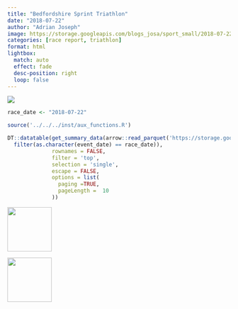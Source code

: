 ```yaml
---
title: "Bedfordshire Sprint Triathlon"
date: "2018-07-22"
author: "Adrian Joseph"
image: https://storage.googleapis.com/blogs_josa/sport_small/2018-07-22_BEDFORDSHIRE_SPRINT_TRIATHLON/img/00.png
categories: [race report, triathlon]
format: html
lightbox:
  match: auto
  effect: fade
  desc-position: right
  loop: false
---
```

![](https://storage.googleapis.com/blogs_josa/sport_small/2018-07-22_BEDFORDSHIRE_SPRINT_TRIATHLON/img/00.png)


```r
race_date <- "2018-07-22"

source('../../../inst/aux_functions.R')

DT::datatable(get_summary_data(arrow::read_parquet('https://storage.googleapis.com/blogs_josa/sport/parquets/main_dataset.parquet') |>
  filter(as.character(event_date) == race_date)),
              rownames = FALSE,
              filter = 'top',
              selection = 'single',
              escape = FALSE,
              options = list(
                paging =TRUE,
                pageLength =  10
              ))
```



::: {layout-ncol=4}
![](https://storage.googleapis.com/blogs_josa/sport_small/2018-07-22_BEDFORDSHIRE_SPRINT_TRIATHLON/img/00.png){ width="100" group="hi" }

![](https://storage.googleapis.com/blogs_josa/sport_small/2018-07-22_BEDFORDSHIRE_SPRINT_TRIATHLON/img/01.png){ width="100" group="hi" }


:::
